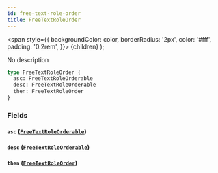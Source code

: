 ```yaml
---
id: free-text-role-order
title: FreeTextRoleOrder
---
```


<span
style={{
      backgroundColor: color,
      borderRadius: '2px',
      color: '#fff',
      padding: '0.2rem',
    }}>
{children}
</span>
);

No description

```graphql
type FreeTextRoleOrder {
  asc: FreeTextRoleOrderable
  desc: FreeTextRoleOrderable
  then: FreeTextRoleOrder
}
```

### Fields

#### `asc` ([`FreeTextRoleOrderable`](/docs/schema/enums/free-text-role-orderable))

#### `desc` ([`FreeTextRoleOrderable`](/docs/schema/enums/free-text-role-orderable))

#### `then` ([`FreeTextRoleOrder`](/docs/schema/inputs/free-text-role-order))
